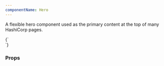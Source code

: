 ```yaml
---
componentName: Hero
---
```


A flexible hero component used as the primary content at the top of many HashiCorp pages.

<LiveComponent>
{`
  <section>
    <div>
      <Hero
        backgroundColor={'black'}
        appearance={'dark'}
        theme={'security'}
        eyebrow={'EYEBROW'}
        title={'Display copy'}
        description={'Body copy, pharetra pellentesque sed elementum risus accumsan et. Tristique tortor, morbi vivamus nibh mollis. Ultrices aliquet sit nibh consequat quam'}
        primaryCta={{
          title: "Primary CTA",
          href: "https://www.hashicorp.com",
        }}
        secondaryCta={{
          children: "Secondary CTA",
          href: "https://www.hashicorp.com",
        }}
        url={"https://hashicorp.wistia.com/medias/glovs5atuj"}
        smallImage={'https://www.datocms-assets.com/2885/1669764461-security-small.svg'}
        mediumImage={'https://www.datocms-assets.com/2885/1669764461-security-small.svg'}
        largeImage={'https://www.datocms-assets.com/2885/1669764465-security.svg'}
      />
    </div>
  </section>
`}
</LiveComponent>

<UsageDetails packageJson={packageJson} />

### Props

<PropsTable props={componentProps} />
